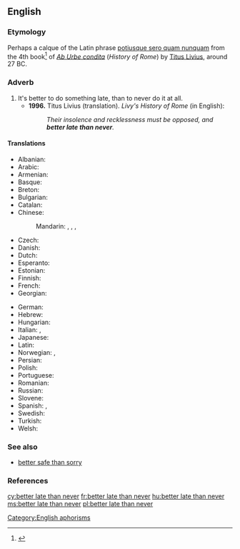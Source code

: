 ==English==

===Etymology===
Perhaps a calque of the Latin phrase [[potiusque sero quam nunquam]] from the 4th book<ref>{{cite web|url=http://mcadams.posc.mu.edu/txt/ah/Livy/Livy04.html|title=Livy's History of Rome|accessdate=May 29, 2007|author=Butterfield, Bruce J.|date=1996|format=HTML|publisher=Marquette University ([http://mu.edu mu.edu])|language=English.}}</ref> of ''[[w:Ab Urbe condita (book)|Ab Urbe condita]]'' (''History of Rome'') by [[w:Livy|Titus Livius]], around 27 BC.

===Adverb===
{{head|en|adverb|head=[[better]] [[late]] than [[never]]}}

# It's better to do something late, than to never do it at all.
#* '''1996.''' Titus Livius (translation). ''Livy's History of Rome'' (in English):
#*: ''Their insolence and recklessness must be opposed, and '''better late than never'''.''

====Translations====
{{trans-top|it’s better to do something late, than to never do it at all}}
* Albanian: {{t|sq|më mirë vonë se kurrë}}
* Arabic: {{t|ar|أن يأتي متأخرًا خير من أن لا يأتي أبدًا}}
* Armenian: {{t|hy|լավ է ուշ, քան երբեք}}
* Basque: {{t|eu|hobe da berandu sekula baino}}
* Breton: {{t|br|gwelloc'h diwezhat eget gwech ebet}}
* Bulgarian: {{t|bg|по-добре късно отколкото никога|tr=po-dobre kusno otkolkoto nikoga}}
* Catalan: {{t|ca|més val tard que no mai}}
* Chinese:
*: Mandarin: {{t|cmn|[[遲]][[做]][[總]][[比]][[不]][[做]][[好]]|sc=Hani}}, {{t|cmn|[[迟]][[做]][[总]][[比]][[不]][[做]][[好]]|tr=chí zuò zǒng bǐ bù zuò hǎo|sc=Hani}}, {{t|cmn|亡羊補牢|sc=Hani}}, {{t|cmn|亡羊补牢|tr=wángyángbǔláo|sc=Hani}}
* Czech: {{t|cs|lepší pozdě než nikdy}}
* Danish: {{t|da|bedre sent end aldrig}}
* Dutch: {{t|nl|beter laat dan nooit}}
* Esperanto: {{t|eo|pli bone malfrue ol neniam}}
* Estonian: {{t|et|parem hilja kui mitte kunagi}}
* Finnish: {{t|fi|parempi myöhään kuin ei milloinkaan}}
* French: {{t+|fr|mieux vaut tard que jamais}}
* Georgian: {{t|ka|სჯობს გვიან ვიდრე არასდროს|sc=Geor}}
{{trans-mid}}
* German: {{t|de|besser spät als nie}}
* Hebrew: {{t|he|עדיף מאוחר מאשר לעולם לא|sc=Hebr}}
* Hungarian: {{t+|hu|jobb későn, mint soha}}
* Italian: {{t|it|meglio tardi che mai}}, {{t|it|non è mai troppo tardi}}
* Japanese: {{t|ja|遅くてもやらないよりまし|tr=おそくてもやらないよりまし, osokutemo yaranai yori mashi|sc=Jpan}} <!-- to check {{t|ja|良いことよりも遅く|tr=よいことよりもおそく, yoi koto-yori-mo osoku|sc=Jpan}} -->
* Latin: {{t|la|potius sero quam nunquam}}
* Norwegian: {{t|no|bedre sent enn aldri}}, {{t|no|bedre seint enn aldri}}
* Persian: {{t|fa|دیر آید و شیر آید|tr=Dir ajæd o schir ajæd|sc=fa-Arab}}
* Polish: {{t+|pl|lepiej późno niż wcale}}
* Portuguese: {{t|pt|antes tarde do que nunca}}
* Romanian: {{t|ro|mai bine mai târziu decât niciodată}}
* Russian: {{t|ru|лу́чше по́здно, чем никогда́}}
* Slovene: {{t|sl|bolje pozno kot nikoli}}
* Spanish: {{t+|es|más vale tarde que nunca}}, {{t|es|nunca es tarde si la dicha es buena}}
* Swedish: {{t+|sv|bättre sent än aldrig}}
* Turkish: {{t|tr|geç olsun da güç olmasın}}
* Welsh: {{t|cy|gwell hwyr na hwyrach|alt=gwell rhywbryd na byth}}
{{trans-bottom}}

===See also===
* [[better safe than sorry]]

===References===
<references/>

[[Category:English aphorisms]]

[[cy:better late than never]]
[[fr:better late than never]]
[[hu:better late than never]]
[[ms:better late than never]]
[[pl:better late than never]]